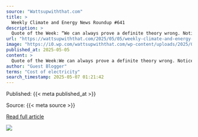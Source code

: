 ```yaml
---
source: "Wattsupwiththat.com"
title: >
  Weekly Climate and Energy News Roundup #641
description: >
  Quote of the Week: “We can always prove a definite theory wrong. Notice however that we never prove it right.” — Richard Feynman (1964)
url: "https://wattsupwiththat.com/2025/05/05/weekly-climate-and-energy-news-roundup-641/"
image: "https://i0.wp.com/wattsupwiththat.com/wp-content/uploads/2025/05/charlesrotter_Scenic_landscape_of_the_badlands_at_petrified_forest-midjourney2.webp?fit=1024%2C512&ssl=1"
published_at: 2025-05-05
content: >
  Quote of the Week:We can always prove a definite theory wrong. Notice however that we never prove it right.    Richard Feynman (1964)  Number of the Week: R squared of 0.018.  THIS WEEK:By Ken Haapal… [+59402 chars]
author: "Guest Blogger"
terms: "Cost of electricity"
search_timestamp: 2025-05-07 01:21:42
---
```



Published: {{< meta published_at >}}


Source: {{< meta source >}}


[Read full article]({{< meta url >}}){target='_blank'}



![](`r rmarkdown::metadata$image[1]`)
